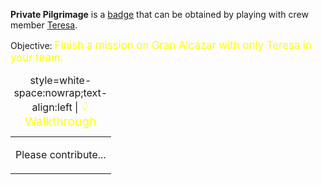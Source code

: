 '''Private Pilgrimage''' is a [[Badges|badge]] that can be obtained by playing with crew member [[Teresa_la_Ciega|Teresa]].

Objective: <big style="color:yellow">Finish a mission on Gran Alcázar with only Teresa in your team.</big>

{| class="mw-collapsible mw-collapsed"
|+ style=white-space:nowrap;text-align:left | <big style="color:yellow">💡 Walkthrough</big>
|-
| Please contribute...
|}